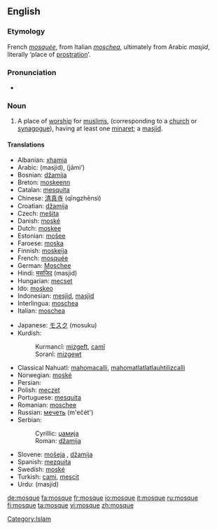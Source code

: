 ==English==

{{wikipedia}}
===Etymology===
French ''[[mosquée]]'', from Italian ''[[moschea]]'', ultimately from Arabic {{ARchar|[[مسجد]]}} ''masjid'', literally ‘place of [[prostration]]’.

===Pronunciation===
*{{audio|en-us-mosque.ogg|Audio (US)}}


===Noun===
{{en-noun}}

# {{Islam}} A place of [[worship]] for [[muslims]], (corresponding to a [[church]] or [[synagogue]]), having at least one [[minaret]]; a [[masjid]].

====Translations====
{{top}}
*Albanian: [[xhamia]]
*Arabic: {{ARchar|[[مسجد]]}} (masjid), {{ARchar|[[جامع]]}} (jāmi‘)
*Bosnian: [[džamija#Bosnian|džamija]] {{f}}
*Breton: [[moskeenn]] {{f}}
*Catalan: [[mesquita]] {{f}}
*Chinese: [[清真寺]] (qīngzhēnsì)
*Croatian: [[džamija#Croatian|džamija]] {{f}}
*Czech: [[mešita]] {{f}}
*Danish: [[moské]]
*Dutch: [[moskee]] {{f}}
*Estonian: [[mošee]]
*Faroese: [[moska]] {{f}}
*Finnish: [[moskeija]]
*French: [[mosquée]] {{f}}
*German: [[Moschee]] {{f}}
*Hindi: [[मसजिद]] (masjid)
*Hungarian: [[mecset]]
*Ido: [[moskeo]]
*Indonesian: [[mesjid]],  [[masjid]]
*Interlingua: [[moschea]]
*Italian: [[moschea]]
{{mid}}
*Japanese: [[モスク]] (mosuku)
*Kurdish:
*:Kurmancî: [[mizgeft]], [[camî]]
*:Soranî: [[mizgewt]]
*Classical Nahuatl: [[mahomacalli]], [[mahomatlatlatlauhtilizcalli]]
*Norwegian: [[moské]]
*Persian: {{URchar|[[مسجد]]}}
*Polish: [[meczet]] {{m}}
*Portuguese: [[mesquita]]
*Romanian: [[moschee]] {{f}}
*Russian: [[мечеть]] (m'ečét') {{f}}
*Serbian:
*:Cyrillic: [[џамија#Serbian|џамија]] {{f}}
*:Roman: [[džamija#Serbian|džamija]] {{f}}
*Slovene: [[mošeja]] {{f}}, [[džamija]] {{f}}
*Spanish: [[mezquita]]
*Swedish: [[moské]]
*Turkish: [[cami]], [[mescit]]
*Urdu: {{URchar|[[مسجد]]}} (masjid)
{{bottom}}

[[Category:Islam]]

[[de:mosque]]
[[fa:mosque]]
[[fr:mosque]]
[[io:mosque]]
[[it:mosque]]
[[ru:mosque]]
[[fi:mosque]]
[[ta:mosque]]
[[vi:mosque]]
[[zh:mosque]]